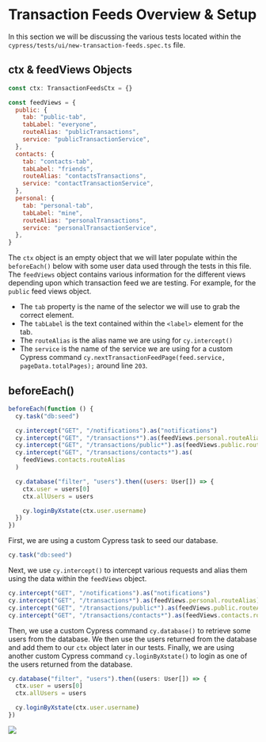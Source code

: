 # Transaction Feeds Overview & Setup

In this section we will be discussing the various tests located within the `cypress/tests/ui/new-transaction-feeds.spec.ts` file.

## ctx & feedViews Objects

```js
const ctx: TransactionFeedsCtx = {}

const feedViews = {
  public: {
    tab: "public-tab",
    tabLabel: "everyone",
    routeAlias: "publicTransactions",
    service: "publicTransactionService",
  },
  contacts: {
    tab: "contacts-tab",
    tabLabel: "friends",
    routeAlias: "contactsTransactions",
    service: "contactTransactionService",
  },
  personal: {
    tab: "personal-tab",
    tabLabel: "mine",
    routeAlias: "personalTransactions",
    service: "personalTransactionService",
  },
}
```

The `ctx` object is an empty object that we will later populate within the `beforeEach()` below with some user data used through the tests in this file.
The `feedViews` object contains various information for the different views depending upon which transaction feed we are testing. For example, for the `public` feed views object.

- The `tab` property is the name of the selector we will use to grab the correct element.
- The `tabLabel` is the text contained within the `<label>` element for the tab.
- The `routeAlias` is the alias name we are using for `cy.intercept()`
- The `service` is the name of the service we are using for a custom Cypress command `cy.nextTransactionFeedPage(feed.service, pageData.totalPages);` around line `203`.

## beforeEach()

```js
beforeEach(function () {
  cy.task("db:seed")

  cy.intercept("GET", "/notifications").as("notifications")
  cy.intercept("GET", "/transactions*").as(feedViews.personal.routeAlias)
  cy.intercept("GET", "/transactions/public*").as(feedViews.public.routeAlias)
  cy.intercept("GET", "/transactions/contacts*").as(
    feedViews.contacts.routeAlias
  )

  cy.database("filter", "users").then((users: User[]) => {
    ctx.user = users[0]
    ctx.allUsers = users

    cy.loginByXstate(ctx.user.username)
  })
})
```

First, we are using a custom Cypress task to seed our database.

```js
cy.task("db:seed")
```

Next, we use `cy.intercept()` to intercept various requests and alias them using the data within the `feedViews` object.

```js
cy.intercept("GET", "/notifications").as("notifications")
cy.intercept("GET", "/transactions*").as(feedViews.personal.routeAlias)
cy.intercept("GET", "/transactions/public*").as(feedViews.public.routeAlias)
cy.intercept("GET", "/transactions/contacts*").as(feedViews.contacts.routeAlias)
```

Then, we use a custom Cypress command `cy.database()` to retrieve some users from the database. We then use the users returned from the database and add them to our `ctx` object later in our tests.
Finally, we are using another custom Cypress command `cy.loginByXstate()` to login as one of the users returned from the database.

```js
cy.database("filter", "users").then((users: User[]) => {
  ctx.user = users[0]
  ctx.allUsers = users

  cy.loginByXstate(ctx.user.username)
})
```

![](/images/real-world-examples/transaction-feeds/transaction-feeds-overview-and-setup/Screen_Shot_2021-09-16_at_9.33.23_AM.png)
